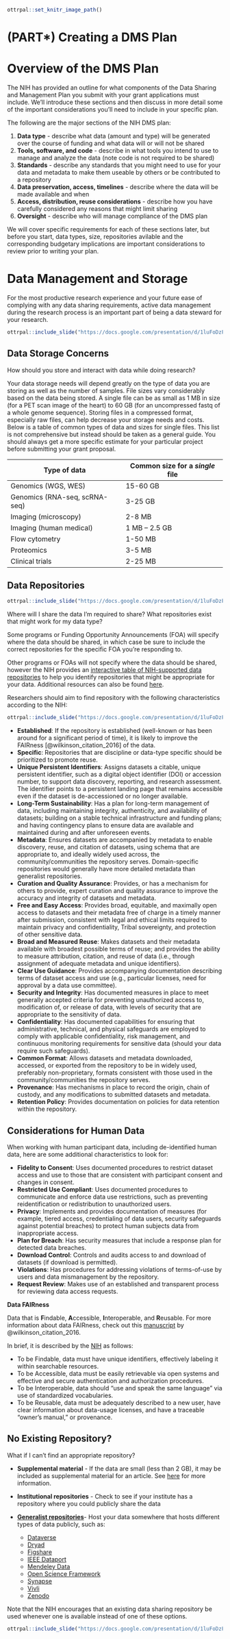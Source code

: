 
```r
ottrpal::set_knitr_image_path()
```

# (PART\*) Creating a DMS Plan {-}

# Overview of the DMS Plan
The NIH has provided an outline for what components of the Data Sharing and Management Plan you submit with your grant applications must include.  We'll introduce these sections and then discuss in more detail some of the important considerations you'll need to include in your specific plan. 

The following are the major sections of the NIH DMS plan:

1. **Data type** - describe what data (amount and type) will be generated over the course of funding and what data will or will not be shared
2. **Tools, software, and code** - describe in what tools you intend to use to manage and analyze the data (note code is not required to be shared)
3. **Standards** - describe any standards that you might need to use for your data and metadata to make them useable by others or be contributed to a repository
4. **Data preservation, access, timelines** - describe where the data will be made available and when
5. **Access, distribution, reuse considerations** - describe how you have carefully considered any reasons that might limit sharing
6. **Oversight** - describe who will manage compliance of the DMS plan

We will cover specific requirements for each of these sections later, but before you start, data types, size, repositories avilable and the corresponding budgetary implications are important considerations to review prior to writing your plan. 

# Data Management and Storage

For the most productive research experience and your future ease of complying with any data sharing requirements, active data management during the research process is an important part of being a data steward for your research.  

```r
ottrpal::include_slide("https://docs.google.com/presentation/d/1luFoDzF6aDJEebbL6iWoJ_s8s9nQnaWLL5jghbmWdak/edit#slide=id.g16b04bd80e5_4_37")
```

## Data Storage Concerns

<div class = "question">

How should you store and interact with data while doing research?
</div>

Your data storage needs will depend greatly on the type of data you are storing as well as the number of samples. File sizes vary considerably based on the data being stored. A single file can be as small as 1 MB in size (for a PET scan image of the heart) to 60 GB (for an uncompressed fastq of a whole genome sequence). Storing files in a compressed format, especially raw files, can help decrease your storage needs and costs. Below is a table of common types of data and sizes for single files. This list is not comprehensive but instead should be taken as a general guide. You should always get a more specific estimate for your particular project before submitting your grant proposal.

| **Type of data** | **Common size for a _single_ file** |
|------------------|------------------|
| Genomics (WGS, WES) |	15-60 GB |
| Genomics (RNA-seq, scRNA-seq)| 3-25 GB |
| Imaging (microscopy) | 2-8 MB |
| Imaging (human medical) | 1 MB – 2.5 GB |
| Flow cytometry |	1-50 MB |
| Proteomics | 3-5 MB |
| Clinical trials | 2-25 MB |


## Data Repositories

```r
ottrpal::include_slide("https://docs.google.com/presentation/d/1luFoDzF6aDJEebbL6iWoJ_s8s9nQnaWLL5jghbmWdak/edit#slide=id.g18159f1730a_67_0")
```

<div class = "question">
Where will I share the data I'm required to share? What repositories exist that might work for my data type?
</div>

Some programs or Funding Opportunity Announcements (FOA) will specify where the data should be shared, in which case be sure to include the correct repositories for the specific FOA you're responding to. 

Other programs or FOAs will not specify where the data should be shared, however the NIH provides an [interactive table of NIH-supported data repositories](https://sharing.nih.gov/data-management-and-sharing-policy/sharing-scientific-data/repositories-for-sharing-scientific-data) to help you identify repositories that might be appropriate for your data. Additional resources can also be found [here](https://www.nlm.nih.gov/NIHbmic/nih_data_sharing_repositories.html).


Researchers should aim to find repository with the following characteristics according to the NIH:

```r
ottrpal::include_slide("https://docs.google.com/presentation/d/1luFoDzF6aDJEebbL6iWoJ_s8s9nQnaWLL5jghbmWdak/edit#slide=id.g18159f1730a_67_39")
```

- **Established**: If the repository is established (well-known or has been around for a significant period of time), it is likely to improve the FAIRness [@wilkinson_citation_2016] of the data. 
- **Specific**: Repositories that are discipline or data-type specific should be prioritized to promote reuse.
- **Unique Persistent Identifiers**: Assigns datasets a citable, unique persistent identifier, such as a digital object identifier (DOI) or accession number, to support data discovery, reporting, and research assessment. The identifier points to a persistent landing page that remains accessible even if the dataset is de-accessioned or no longer available.
- **Long-Term Sustainability**: Has a plan for long-term management of data, including maintaining integrity, authenticity, and availability of datasets; building on a stable technical infrastructure and funding plans; and having contingency plans to ensure data are available and maintained during and after unforeseen events.
- **Metadata**: Ensures datasets are accompanied by metadata to enable discovery, reuse, and citation of datasets, using schema that are appropriate to, and ideally widely used across, the community/communities the repository serves. Domain-specific repositories would generally have more detailed metadata than generalist repositories.
- **Curation and Quality Assurance**: Provides, or has a mechanism for others to provide, expert curation and quality assurance to improve the accuracy and integrity of datasets and metadata.
- **Free and Easy Access**: Provides broad, equitable, and maximally open access to datasets and their metadata free of charge in a timely manner after submission, consistent with legal and ethical limits required to maintain privacy and confidentiality, Tribal sovereignty, and protection of other sensitive data.
- **Broad and Measured Reuse**: Makes datasets and their metadata available with broadest possible terms of reuse; and provides the ability to measure attribution, citation, and reuse of data (i.e., through assignment of adequate metadata and unique identifiers).
- **Clear Use Guidance**: Provides accompanying documentation describing terms of dataset access and use (e.g., particular licenses, need for approval by a data use committee).
- **Security and Integrity**: Has documented measures in place to meet generally accepted criteria for preventing unauthorized access to, modification of, or release of data, with levels of security that are appropriate to the sensitivity of data.
- **Confidentiality**: Has documented capabilities for ensuring that administrative, technical, and physical safeguards are employed to comply with applicable confidentiality, risk management, and continuous monitoring requirements for sensitive data (should your data require such safeguards).
- **Common Format**: Allows datasets and metadata downloaded, accessed, or exported from the repository to be in widely used, preferably non-proprietary, formats consistent with those used in the community/communities the repository serves.
- **Provenance**: Has mechanisms in place to record the origin, chain of custody, and any modifications to submitted datasets and metadata.
- **Retention Policy**: Provides documentation on policies for data retention within the repository.



## Considerations for Human Data

When working with human participant data, including de-identified human data, here are some additional characteristics to look for:

- **Fidelity to Consent**: Uses documented procedures to restrict dataset access and use to those that are consistent with participant consent and changes in consent.
- **Restricted Use Compliant**: Uses documented procedures to communicate and enforce data use restrictions, such as preventing reidentification or redistribution to unauthorized users.
- **Privacy**: Implements and provides documentation of measures (for example, tiered access, credentialing of data users, security safeguards against potential breaches) to protect human subjects data from inappropriate access.
- **Plan for Breach**: Has security measures that include a response plan for detected data breaches.
- **Download Control**: Controls and audits access to and download of datasets (if download is permitted).
- **Violations**: Has procedures for addressing violations of terms-of-use by users and data mismanagement by the repository.
- **Request Review**: Makes use of an established and transparent process for reviewing data access requests.


<div class = "dictionary">
**Data FAIRness**

Data that is **F**indable, **A**ccessible, **I**nteroperable, and **R**eusable. For more information about data FAIRness, check out this [manuscript](https://www.nature.com/articles/sdata201618) by @wilkinson_citation_2016.

In brief, it is described by the [NIH](https://datascience.nih.gov/sites/default/files/NIH_Strategic_Plan_for_Data_Science_Final_508.pdf) as follows:

- To be Findable, data must have unique identifiers, effectively
labeling it within searchable resources.
- To be Accessible, data must be easily retrievable via open systems
and effective and secure authentication and authorization
procedures.
-  To be Interoperable, data should “use and speak the same
language” via use of standardized vocabularies.
- To be Reusable, data must be adequately described to a new user,
have clear information about data-usage licenses, and have a
traceable “owner’s manual,” or provenance.

</div>


## No Existing Repository?
<div class = "question">
What if I can't find an appropriate repository? 
</div>

- **Supplemental material** - If the data are small (less than 2 GB), it may be included as supplemental material for an article. See [here](https://www.ncbi.nlm.nih.gov/pmc/about/guidelines/#suppm) for more information. 

- **Institutional repositories** - Check to see if your institute has a repository where you could publicly share the data
- **[Generalist repositories](https://www.nlm.nih.gov/NIHbmic/generalist_repositories.html)**- Host your data somewhere that hosts different types of data publicly, such as:

    - [Dataverse](https://dataverse.org/)
    - [Dryad](https://datadryad.org/)
    - [Figshare](https://figshare.com/)
    - [IEEE Dataport](https://ieee-dataport.org/)
    - [Mendeley Data](https://data.mendeley.com/)
    - [Open Science Framework](https://osf.io/)
    - [Synapse](https://www.synapse.org/)
    - [Vivli](https://vivli.org/)
    - [Zenodo](https://zenodo.org/)
    
Note that the NIH encourages that an existing data sharing repository be used whenever one is available instead of one of these options.

```r
ottrpal::include_slide("https://docs.google.com/presentation/d/1luFoDzF6aDJEebbL6iWoJ_s8s9nQnaWLL5jghbmWdak/edit#slide=id.g18159f1730a_67_56")
```
